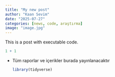 ```yaml
---
title: "My new post"
author: "Kaan Sevim"
date: "2025-07-27"
categories: [news, code, araştırma]
image: "image.jpg"
---
```


This is a post with executable code.

```r
1 + 1
```

-   Tüm raporlar ve içerikler burada yayınlanacaktır

    ```r
    library(tidyverse)
    ```
